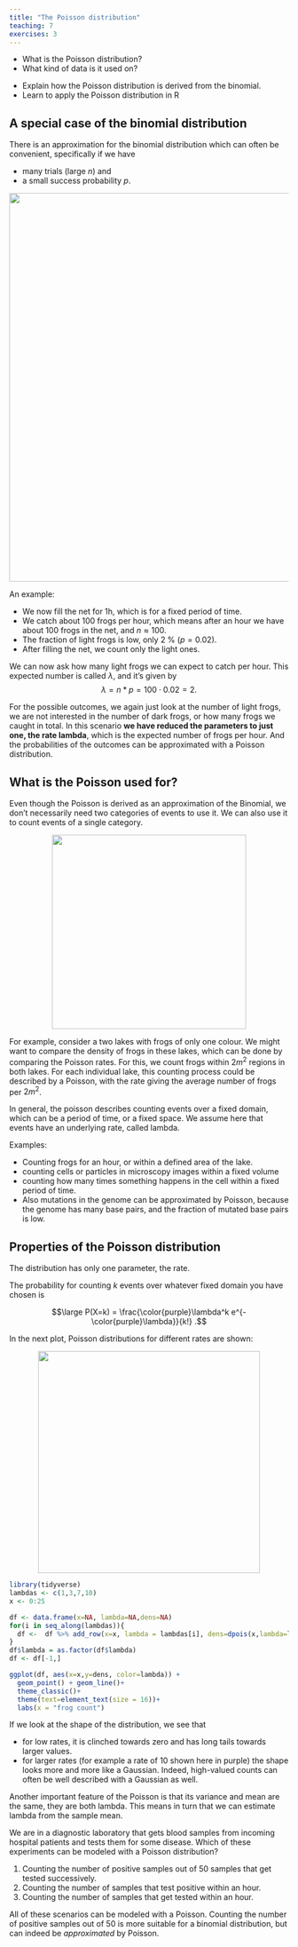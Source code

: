 ```yaml
---
title: "The Poisson distribution"
teaching: 7
exercises: 3
---
```


:::::::::::::::::::::::::::::::::::::: questions 

- What is the Poisson distribution?  
- What kind of data is it used on?

::::::::::::::::::::::::::::::::::::::::::::::::

::::::::::::::::::::::::::::::::::::: objectives
- Explain how the Poisson distribution is derived from the binomial.  
- Learn to apply the Poisson distribution in R
::::::::::::::::::::::::::::::::::::::::::::::::


## A special case of the binomial distribution

There is an approximation for the binomial distribution which can often be convenient, specifically if we have 

- many trials (large $n$) and  
- a small success probability $p$.  


<p align="center">
<img src="fig/poisson-derivation.png" width="700"/>
</p>

An example: 

- We now fill the net for 1h, which is for a fixed period of time. 
- We catch about 100 frogs per hour, which means after an hour we have about 100 frogs in the net, and  $n \approx 100$.  
- The fraction of light frogs is low, only 2 % ($p=0.02$).  
- After filling the net, we count only the light ones. 

We can now ask how many light frogs we can expect to catch per hour. This expected number is called $\lambda$, and it's given by  
 $$\lambda = n*p = 100 \cdot 0.02 = 2.$$ 

For the possible outcomes, we again just look at the number of light frogs, we are not interested in the number of dark frogs, or how many frogs we caught in total.
In this scenario **we have reduced the parameters to just one, the rate lambda**, which is the expected number of frogs per hour. And the probabilities of the outcomes can be approximated with a Poisson distribution.


## What is the Poisson used for?

Even though the Poisson is derived as an approximation of the Binomial, we don't necessarily need two categories of events to use it. We can also use it to count events of a single category. 


<p align="center">
<img src="fig/poisson-lake.png" width="350"/>
</p>

For example, consider a two lakes with frogs of only one colour. We might want to compare the density of frogs in these lakes, which can be done by comparing the Poisson rates. For this, we count frogs within $2 m^2$ regions in both lakes. For each individual lake, this counting process could be described by a Poisson, with the rate giving the average number of frogs per $2 m^2$. 


In general, the poisson describes counting events over a fixed domain, which can be a period of time, or a fixed space. We assume here that events have an underlying rate, called lambda.

Examples:  

- Counting frogs for an hour, or within a defined area of the lake.  
- counting cells or particles in microscopy images within a fixed volume
- counting how many times something happens in the cell within a fixed period of time. 
- Also mutations in the genome can be approximated by Poisson, because the genome has many base pairs, and the fraction of mutated base pairs is low.  

## Properties of the Poisson distribution

The distribution has only one parameter, the rate.  

The probability for counting $k$ events over whatever fixed domain you have chosen is

$$\large P(X=k) = \frac{\color{purple}\lambda^k e^{-\color{purple}\lambda}}{k!} .$$

In the next plot, Poisson distributions for different rates are shown:

<p align="center">
<img src="fig/many_lambdas_plot.png" width="400"/>
</p>


```r

library(tidyverse)
lambdas <- c(1,3,7,10)
x <- 0:25

df <- data.frame(x=NA, lambda=NA,dens=NA)
for(i in seq_along(lambdas)){
  df <-  df %>% add_row(x=x, lambda = lambdas[i], dens=dpois(x,lambda=lambdas[i]))
}
df$lambda = as.factor(df$lambda)
df <- df[-1,]

ggplot(df, aes(x=x,y=dens, color=lambda)) +
  geom_point() + geom_line()+
  theme_classic()+
  theme(text=element_text(size = 16))+
  labs(x = "frog count")
```


If we look at the shape of the distribution, we see that  

- for low rates, it is clinched towards zero and has long tails towards larger values.
- for larger rates (for example a rate of $10$ shown here in purple) the shape looks more and more like a Gaussian. Indeed, high-valued counts can often be well described with a Gaussian as well.


Another important feature of the Poisson is that its variance and mean are the same, they are both lambda. This means in turn that we can estimate lambda from the sample mean.


::::::::::::::::::::::::: challenge

We are in a diagnostic laboratory that gets blood samples from incoming hospital patients and tests them for some disease. Which of these experiments can be modeled with a Poisson distribution?

1. Counting the number of positive samples out of 50 samples that get tested successively.  
2. Counting the number of samples that test positive within an hour.  
3. Counting the number of samples that get tested within an hour.  

:::::::::::::::::: solution
All of these scenarios can be modeled with a Poisson. Counting the number of positive samples out of 50 is more suitable for a binomial distribution, but can indeed be *approximated* by Poisson.  
::::::::::::::::::::::::::::::::::::::
::::::::::::::::::::::::::::::::::::::
